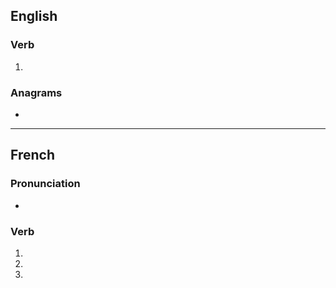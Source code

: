==English==

===Verb===
{{head|en|verb form}}

# {{en-third-person singular of|rend}}

===Anagrams===
* {{anagrams|en|a=denrs|derns|nerds}}

----

==French==

===Pronunciation===
* {{fr-IPA}}

===Verb===
{{head|fr|verb form}}

# {{inflection of|rendre||1|s|pres|indc|lang=fr}}
# {{inflection of|rendre||2|s|pres|indc|lang=fr}}
# {{inflection of|rendre||2|s|impr|lang=fr}}